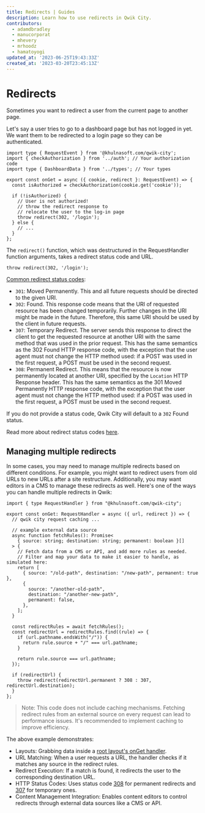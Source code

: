 ```yaml
---
title: Redirects | Guides
description: Learn how to use redirects in Qwik City.
contributors:
  - adamdbradley
  - manucorporat
  - mhevery
  - mrhoodz
  - hamatoyogi
updated_at: '2023-06-25T19:43:33Z'
created_at: '2023-03-20T23:45:13Z'
---
```


# Redirects

Sometimes you want to redirect a user from the current page to another page.

Let's say a user tries to go to a dashboard page but has not logged in yet. We want them to be redirected to a login page so they can be authenticated.

```tsx title="src/routes/dashboard.tsx"
import type { RequestEvent } from '@khulnasoft.com/qwik-city';
import { checkAuthorization } from '../auth'; // Your authorization code
import type { DashboardData } from '../types'; // Your types

export const onGet = async ({ cookie, redirect }: RequestEvent) => {
  const isAuthorized = checkAuthorization(cookie.get('cookie'));

  if (!isAuthorized) {
    // User is not authorized!
    // throw the redirect response to
    // relocate the user to the log-in page
    throw redirect(302, '/login');
  } else {
    // ...
  }
};
```

The `redirect()` function, which was destructured in the RequestHandler function arguments, takes a redirect status code and URL.

```tsx
throw redirect(302, '/login');
```

[Common redirect status codes](https://developer.mozilla.org/en-US/docs/Web/HTTP/Status#redirection_messages):

- `301`: Moved Permanently. This and all future requests should be directed to the given URI.
- `302`: Found. This response code means that the URI of requested resource has been changed temporarily. Further changes in the URI might be made in the future. Therefore, this same URI should be used by the client in future requests.
- `307`: Temporary Redirect. The server sends this response to direct the client to get the requested resource at another URI with the same method that was used in the prior request. This has the same semantics as the 302 Found HTTP response code, with the exception that the user agent must not change the HTTP method used: if a POST was used in the first request, a POST must be used in the second request.
- `308`: Permanent Redirect. This means that the resource is now permanently located at another URI, specified by the `Location` HTTP Response header. This has the same semantics as the 301 Moved Permanently HTTP response code, with the exception that the user agent must not change the HTTP method used: if a POST was used in the first request, a POST must be used in the second request.

If you do not provide a status code, Qwik City will default to a `302` Found status.

Read more about redirect status codes [here](https://developer.mozilla.org/en-US/docs/Web/HTTP/Status#redirection_messages).

## Managing multiple redirects

In some cases, you may need to manage multiple redirects based on different conditions. For example, you might want to redirect users from old URLs to new URLs after a site restructure. Additionally, you may want editors in a CMS to manage these redirects as well. Here's one of the ways you can handle multiple redirects in Qwik:

```tsx title="src/routes/layout.tsx"
import { type RequestHandler } from "@khulnasoft.com/qwik-city";

export const onGet: RequestHandler = async ({ url, redirect }) => {
  // qwik city request caching ...

  // example external data source
  async function fetchRules(): Promise<
    { source: string; destination: string; permanent: boolean }[]
  > {
    // Fetch data from a CMS or API, and add more rules as needed.
    // Filter and map your data to make it easier to handle, as simulated here:
    return [
      { source: "/old-path", destination: "/new-path", permanent: true },
      {
        source: "/another-old-path",
        destination: "/another-new-path",
        permanent: false,
      },
    ];
  }

  const redirectRules = await fetchRules();
  const redirectUrl = redirectRules.find((rule) => {
    if (url.pathname.endsWith("/")) {
      return rule.source + "/" === url.pathname;
    }

    return rule.source === url.pathname;
  });

  if (redirectUrl) {
    throw redirect(redirectUrl.permanent ? 308 : 307, redirectUrl.destination);
  }
};
```

> Note: This code does not include caching mechanisms. Fetching redirect rules from an external source on every request can lead to performance issues. It's recommended to implement caching to improve efficiency.

The above example demonstrates:

- Layouts: Grabbing data inside a [root layout's onGet handler](https://qwik.dev/docs/routing/#middleware-layouts).
- URL Matching: When a user requests a URL, the handler checks if it matches any source in the redirect rules.
- Redirect Execution: If a match is found, it redirects the user to the corresponding destination URL.
- HTTP Status Codes: Uses status code [308](https://developer.mozilla.org/en-US/docs/Web/HTTP/Status/308) for permanent redirects and [307](https://developer.mozilla.org/en-US/docs/Web/HTTP/Status/307) for temporary ones.
- Content Management Integration: Enables content editors to control redirects through external data sources like a CMS or API.
